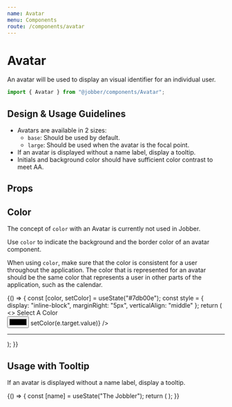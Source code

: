 ```yaml
---
name: Avatar
menu: Components
route: /components/avatar
---
```



# Avatar

<ComponentStatus stage="pre" responsive="no" accessible="yes" />

An avatar will be used to display an visual identifier for an individual user.

```ts
import { Avatar } from "@jobber/components/Avatar";
```

<Playground>
  <Avatar
    imageUrl="https://api.adorable.io/avatars/150/jobbler"
    name="The Jobbler"
    size="large"
    initials="JBLR"
    color="var(--color-indigo)"
  />
</Playground>

## Design & Usage Guidelines

- Avatars are available in 2 sizes:
  - `base`: Should be used by default.
  - `large`: Should be used when the avatar is the focal point.
- If an avatar is displayed without a name label, display a tooltip.
- Initials and background color should have sufficient color contrast to meet
  AA.

## Props

<Props of={Avatar} />

## Color

The concept of `color` with an Avatar is currently not used in Jobber.

Use `color` to indicate the background and the border color of an avatar
component.

When using `color`, make sure that the color is consistent for a user throughout
the application. The color that is represented for an avatar should be the same
color that represents a user in other parts of the application, such as the
calendar.

<Playground>
  {() => {
    const [color, setColor] = useState("#7db00e");
    const style = {
      display: "inline-block",
      marginRight: "5px",
      verticalAlign: "middle"
    };
    return (
      <>
        <label htmlFor="color-picker">Select A Color</label>
        <br />
        <input
          type="color"
          id="color-picker"
          value={color}
          onChange={e => setColor(e.target.value)}
        />
        <hr />
        <div style={style}>
          <Avatar initials="JBLR" color={color} />
        </div>
        <div style={style}>
          <Avatar
            imageUrl="https://api.adorable.io/avatars/150/jobbler"
            color={color}
          />
        </div>
        <div style={style}>
          <Avatar size="large" color={color} />
        </div>
        <div style={style}>
          <Avatar
            imageUrl="https://api.adorable.io/avatars/150/jobbler"
            size="large"
            color={color}
          />
        </div>
      </>
    );
  }}
</Playground>

## Usage with Tooltip

If an avatar is displayed without a name label, display a tooltip.

<Playground>
  {() => {
    const [name] = useState("The Jobbler");
    return (
      <Tooltip message={name}>
        <Avatar size="large" initials="JBLR" />
      </Tooltip>
    );
  }}
</Playground>
